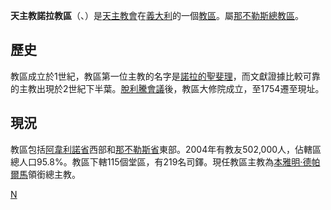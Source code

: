 {{Infobox diocese
|name =諾拉
|jurisdiction = 教區
|latin = Dioecesis Nolana
|local = Diocesi di Nola
|border = catholic
|image = 
|image_size = 
|image_alt = 
|caption = 
|image2 =Nola Duomo Church.jpg
|caption2= 聖母升天聖殿主教座堂
|location = 義大利
|rite = 羅馬禮
|territory =阿韋利諾省、那不勒斯省
|population =502,000
|patron =[[聖鮑理諾|聖鮑理諾]]、[[諾拉的聖斐理|諾拉的聖斐理]]
|province = 那不勒斯
|established =1世紀
|cathedral = [[诺拉圣母升天圣殿主教座堂|诺拉圣母升天圣殿主教座堂]]
|co-cathedral =
|leadership = 主教 
|website =[http://www.diocesinola.it/ 官方網頁]
|pope =  
|patriarch= 
|metropolitan =
|ordinary = 本雅明·德帕爾馬
|coadjutor archbishop = 
|coadjutor bishop = 
|auxiliary = 
|emeritus = }}

'''天主教諾拉教區'''（{{lang-la|Dioecesis Nolana}}、{{lang-it|Diocesi di Nola}}）是[[天主教會|天主教會]]在[[義大利|義大利]]的一個[[教區|教區]]。屬[[天主教那不勒斯總教區|那不勒斯總教區]]。
==歷史==
教區成立於1世紀，教區第一位主教的名字是[[諾拉的聖斐理|諾拉的聖斐理]]，而文獻證據比較可靠的主教出現於2世紀下半葉。[[脫利騰會議|脫利騰會議]]後，教區大修院成立，至1754遷至現址。

==現況==
教區包括[[阿韋利諾省|阿韋利諾省]]西部和[[那不勒斯省|那不勒斯省]]東部。2004年有教友502,000人，佔轄區總人口95.8%。教區下轄115個堂區，有219名司鐸。現任教區主教為[[本雅明·德帕爾馬|本雅明·德帕爾馬]]領銜總主教。

{{意大利天主教教區}}
[[Category:義大利天主教教區|N]]